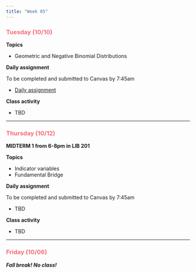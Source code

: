 ```yaml
---
title: "Week 05"
---
```


::: {style="color: #F66D7A"}
### Tuesday (10/10)
:::

**Topics**

-   Geometric and Negative Binomial Distributions

**Daily assignment**

To be completed and submitted to Canvas by 7:45am

-   [Daily assignment](daily/DA_12.pdf)

**Class activity**

-   TBD

------------------------------------------------------------------------

::: {style="color: #F66D7A"}
### Thursday (10/12)
:::

**MIDTERM 1 from 6-8pm in LIB 201**

**Topics**

-   Indicator variables
-   Fundamental Bridge

**Daily assignment**

To be completed and submitted to Canvas by 7:45am

-   TBD

**Class activity**

-   TBD

------------------------------------------------------------------------

::: {style="color: #F66D7A"}
### Friday (10/06)
:::

***Fall break! No class!***
